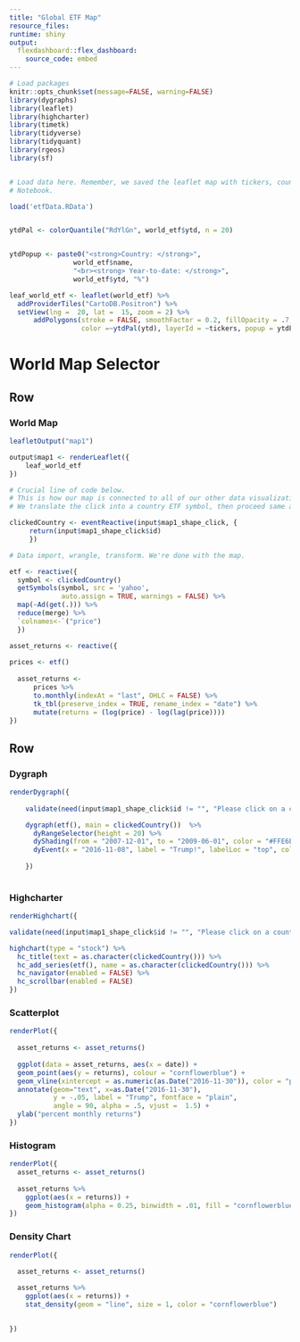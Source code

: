 ```yaml
---
title: "Global ETF Map"
resource_files:
runtime: shiny
output:
  flexdashboard::flex_dashboard:
    source_code: embed
---
```



```r
# Load packages
knitr::opts_chunk$set(message=FALSE, warning=FALSE)
library(dygraphs)
library(leaflet)
library(highcharter)
library(timetk)
library(tidyverse)
library(tidyquant)
library(rgeos)
library(sf)


# Load data here. Remember, we saved the leaflet map with tickers, country names and ytd in the
# Notebook.

load('etfData.RData')


ytdPal <- colorQuantile("RdYlGn", world_etf$ytd, n = 20)


ytdPopup <- paste0("<strong>Country: </strong>", 
                world_etf$name,
                "<br><strong> Year-to-date: </strong>", 
                world_etf$ytd, "%")

leaf_world_etf <- leaflet(world_etf) %>%
  addProviderTiles("CartoDB.Positron") %>% 
  setView(lng =  20, lat =  15, zoom = 2) %>%
      addPolygons(stroke = FALSE, smoothFactor = 0.2, fillOpacity = .7,
                  color =~ytdPal(ytd), layerId = ~tickers, popup = ytdPopup)

```


World Map Selector {data-orientation=rows}
=====================================

Row {data-height=650}
-------------------------------------

### World Map

```r
leafletOutput("map1")

output$map1 <- renderLeaflet({
    leaf_world_etf
})

# Crucial line of code below. 
# This is how our map is connected to all of our other data visualizations. 
# We translate the click into a country ETF symbol, then proceed same as a script.

clickedCountry <- eventReactive(input$map1_shape_click, {
     return(input$map1_shape_click$id)
     })

# Data import, wrangle, transform. We're done with the map.

etf <- reactive({
  symbol <- clickedCountry()
  getSymbols(symbol, src = 'yahoo', 
             auto.assign = TRUE, warnings = FALSE) %>% 
  map(~Ad(get(.))) %>% 
  reduce(merge) %>%
  `colnames<-`("price")
  })

asset_returns <- reactive({
  
prices <- etf()
  
  asset_returns <- 
      prices %>% 
      to.monthly(indexAt = "last", OHLC = FALSE) %>% 
      tk_tbl(preserve_index = TRUE, rename_index = "date") %>% 
      mutate(returns = (log(price) - log(lag(price))))
})

```

Row {.tabset .tabset-fade}
-------------------------------------

### Dygraph

```r
   
renderDygraph({
    
    validate(need(input$map1_shape_click$id != "", "Please click on a country to display its ETF price history."))

    dygraph(etf(), main = clickedCountry())  %>%
      dyRangeSelector(height = 20) %>%
      dyShading(from = "2007-12-01", to = "2009-06-01", color = "#FFE6E6") %>% 
      dyEvent(x = "2016-11-08", label = "Trump!", labelLoc = "top", color = "black")
      
    })
   
```

### Highcharter 

```r
   
renderHighchart({

validate(need(input$map1_shape_click$id != "", "Please click on a country to display its ETF price history."))

highchart(type = "stock") %>% 
  hc_title(text = as.character(clickedCountry())) %>%
  hc_add_series(etf(), name = as.character(clickedCountry())) %>% 
  hc_navigator(enabled = FALSE) %>% 
  hc_scrollbar(enabled = FALSE)
})
```


### Scatterplot

```r
renderPlot({
  
  asset_returns <- asset_returns()
  
  ggplot(data = asset_returns, aes(x = date)) +
  geom_point(aes(y = returns), colour = "cornflowerblue") +
  geom_vline(xintercept = as.numeric(as.Date("2016-11-30")), color = "pink") +
  annotate(geom="text", x=as.Date("2016-11-30"), 
           y = -.05, label = "Trump", fontface = "plain", 
           angle = 90, alpha = .5, vjust =  1.5) +
  ylab("percent monthly returns")
})

```

### Histogram

```r
renderPlot({
  asset_returns <- asset_returns()
  
  asset_returns %>% 
    ggplot(aes(x = returns)) +
    geom_histogram(alpha = 0.25, binwidth = .01, fill = "cornflowerblue") 
})

```

### Density Chart

```r
renderPlot({
  
  asset_returns <- asset_returns()

  asset_returns %>% 
    ggplot(aes(x = returns)) +
    stat_density(geom = "line", size = 1, color = "cornflowerblue") 

           
})
```




